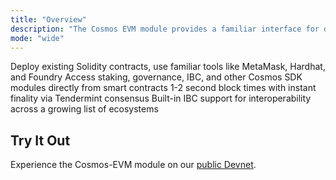 ```yaml
---
title: "Overview"
description: "The Cosmos EVM module provides a familiar interface for develop"
mode: "wide"
---
```



<CardGroup cols={2}>
  <Card title="Full Ethereum Compatibility" icon="ethereum">
    Deploy existing Solidity contracts, use familiar tools like MetaMask, Hardhat, and Foundry
  </Card>
  <Card title="Cosmos Native Features" icon="link">
    Access staking, governance, IBC, and other Cosmos SDK modules directly from smart contracts
  </Card>
  <Card title="Instant Finality" icon="zap">
    1-2 second block times with instant finality via Tendermint consensus
  </Card>
  <Card title="Cross-Chain Ready" icon="globe">
    Built-in IBC support for interoperability across a growing list of ecosystems
  </Card>
</CardGroup>

## Try It Out

Experience the Cosmos-EVM module on our [public Devnet](/documentation/devnet/get-tokens).
